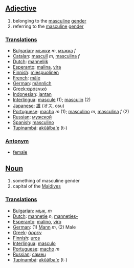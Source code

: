 ==[[Adjective]]==

#belonging to the [[masculine]] [[gender]]
#referring to the [[masculine]] [[gender]]

===[[Translation]]s===
*[[Bulgarian]]: [[мъжки]] ''m'', [[мъжка]] ''f''
*[[Catalan]]: [[masculí]] ''m'', [[masculina]] ''f''
*[[Dutch]]: [[mannelijk]]
*[[Esperanto]]: [[malina]], [[vira]]
*[[Finnish]]: [[miespuolinen]]
*[[French]]: [[mâle]]
*[[German]]: [[männlich]]
*[[Greek]]:[[αρσενικό]]
*[[Indonesian]]: [[jantan]]
*[[Interlingua]]: [[mascule]] (1); [[masculin]] (2)
*[[Japanese]]: [[雄]] (オス, osu)
*[[Portuguese]]: [[macho]] ''m'' (1); [[masculino]] ''m'', [[masculina]] ''f'' (2)
*[[Russian]]: [[мужской]]
*[[Spanish]]: [[masculino]]
*[[Tupinambá]]: [[akûãîba'e]] (t-)

===[[Antonym]]===
*[[female]]

==[[Noun]]==

#something of masculine gender
#capital of the [[Maldives]]

===[[Translation]]s===
*[[Bulgarian]]: [[мъж]], ''m''
*[[Dutch]]: [[mannetje]] ''n'', [[mannetjes-]]
*[[Esperanto]]: [[malino]], [[viro]]
*[[German]]: (1) [[Mann]] ''m'', (2) Male
*[[Greek]]: [[άρρεν]]
*[[Finnish]]: [[uros]]
*[[Interlingua]]: [[masculo]]
*[[Portuguese]]: [[macho]] ''m''
*[[Russian]]: [[самец]]
*[[Tupinambá]]: [[akûãîba'e]] (t-)